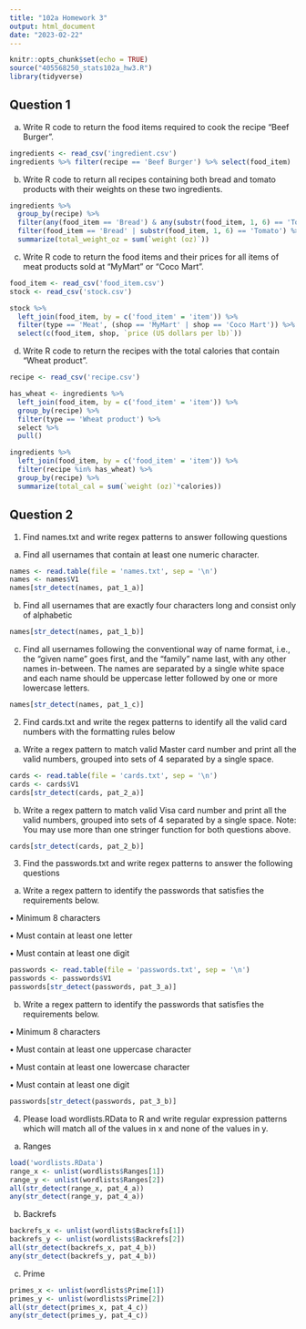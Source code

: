 ```yaml
---
title: "102a Homework 3"
output: html_document
date: "2023-02-22"
---
```


```r
knitr::opts_chunk$set(echo = TRUE)
source("405568250_stats102a_hw3.R")
library(tidyverse)
```


## Question 1

a. Write R code to return the food items required to cook the recipe “Beef Burger”.

```r
ingredients <- read_csv('ingredient.csv')
ingredients %>% filter(recipe == 'Beef Burger') %>% select(food_item)
```

b. Write R code to return all recipes containing both bread and tomato products with their
weights on these two ingredients.

```r
ingredients %>% 
  group_by(recipe) %>% 
  filter(any(food_item == 'Bread') & any(substr(food_item, 1, 6) == 'Tomato')) %>%
  filter(food_item == 'Bread' | substr(food_item, 1, 6) == 'Tomato') %>%
  summarize(total_weight_oz = sum(`weight (oz)`))
```

c. Write R code to return the food items and their prices for all items of meat products sold at “MyMart” or “Coco Mart”.

```r
food_item <- read_csv('food_item.csv')
stock <- read_csv('stock.csv')
```


```r
stock %>% 
  left_join(food_item, by = c('food_item' = 'item')) %>% 
  filter(type == 'Meat', (shop == 'MyMart' | shop == 'Coco Mart')) %>% 
  select(c(food_item, shop, `price (US dollars per lb)`))
```

d. Write R code to return the recipes with the total calories that contain “Wheat product”.

```r
recipe <- read_csv('recipe.csv')
```

```r
has_wheat <- ingredients %>% 
  left_join(food_item, by = c('food_item' = 'item')) %>% 
  group_by(recipe) %>% 
  filter(type == 'Wheat product') %>% 
  select %>% 
  pull()

ingredients %>% 
  left_join(food_item, by = c('food_item' = 'item')) %>% 
  filter(recipe %in% has_wheat) %>% 
  group_by(recipe) %>% 
  summarize(total_cal = sum(`weight (oz)`*calories))  
```


## Question 2

1. Find names.txt and write regex patterns to answer following questions

a. Find all usernames that contain at least one numeric character.

```r
names <- read.table(file = 'names.txt', sep = '\n')
names <- names$V1
names[str_detect(names, pat_1_a)]
```

b. Find all usernames that are exactly four characters long and consist only of alphabetic

```r
names[str_detect(names, pat_1_b)]
```

c. Find all usernames following the conventional way of name format, i.e., the “given name” goes first, and the “family” name last, with any other names in-between. The names are separated by a single white space and each name should be uppercase letter followed by one or more lowercase letters.

```r
names[str_detect(names, pat_1_c)]
```

2. Find cards.txt and write the regex patterns to identify all the valid card numbers with the formatting rules below

a. Write a regex pattern to match valid Master card number and print all the valid
numbers, grouped into sets of 4 separated by a single space.

```r
cards <- read.table(file = 'cards.txt', sep = '\n')
cards <- cards$V1
cards[str_detect(cards, pat_2_a)]
```

b. Write a regex pattern to match valid Visa card number and print all the valid numbers,
grouped into sets of 4 separated by a single space.
Note: You may use more than one stringer function for both questions above.

```r
cards[str_detect(cards, pat_2_b)]
```


3. Find the passwords.txt and write regex patterns to answer the following questions

a. Write a regex pattern to identify the passwords that satisfies the requirements below.


• Minimum 8 characters

• Must contain at least one letter

• Must contain at least one digit

```r
passwords <- read.table(file = 'passwords.txt', sep = '\n')
passwords <- passwords$V1
passwords[str_detect(passwords, pat_3_a)]
```

b. Write a regex pattern to identify the passwords that satisfies the requirements below.


• Minimum 8 characters

• Must contain at least one uppercase character

• Must contain at least one lowercase character

• Must contain at least one digit
```r
passwords[str_detect(passwords, pat_3_b)]
```

4. Please load wordlists.RData to R and write regular expression patterns which will match all of the values in x and none of the values in y.


a. Ranges

```r
load('wordlists.RData')
range_x <- unlist(wordlists$Ranges[1])
range_y <- unlist(wordlists$Ranges[2])
all(str_detect(range_x, pat_4_a))
any(str_detect(range_y, pat_4_a))
```

b. Backrefs
```r
backrefs_x <- unlist(wordlists$Backrefs[1])
backrefs_y <- unlist(wordlists$Backrefs[2])
all(str_detect(backrefs_x, pat_4_b))
any(str_detect(backrefs_y, pat_4_b))
```

c. Prime
```r
primes_x <- unlist(wordlists$Prime[1])
primes_y <- unlist(wordlists$Prime[2])
all(str_detect(primes_x, pat_4_c))
any(str_detect(primes_y, pat_4_c))
```



